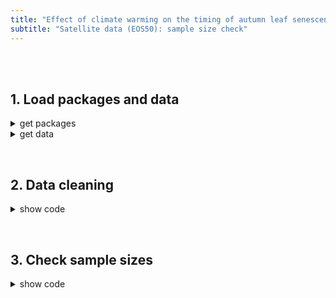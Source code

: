 ```yaml
---
title: "Effect of climate warming on the timing of autumn leaf senescence reverses after the summer solstice"
subtitle: "Satellite data (EOS50): sample size check"
---
```


<br><br>

## 1. Load packages and data

<details><summary>get packages</summary>
```r
require(data.table)
require(ggplot2)
require(tidyverse)
require(raster)
require(viridis)


#plot theme
plotTheme1 = theme(
  legend.position   = "top",
  legend.background = element_rect(fill=NA, size=0.5, linetype="solid"),
  legend.text       = element_text(color="black"),
  panel.grid.major  = element_line(colour = "lightgrey"), 
  panel.background  = element_blank(),
  panel.border      = element_rect(colour = "black", fill=NA),
  axis.line         = element_line(color = "black"),
  axis.text         = element_text(colour = "black"),
  strip.background  = element_rect(fill=NA),
  strip.text        = element_text(colour = 'black'),
  plot.title        = element_text(face="bold"))
```
</details>

<details><summary>get data</summary>
```r
## set working directory
setwd("/Users/consti/Desktop/PhD/Publication_material/17_Autumn_phenology_tier2/Remote_sensing/Analysis")
# paths
Drivers_path = "Analysis_input/Drivers_final_EOS50/Merged_file"
Land_cover_path  = "Analysis_input/Drivers"

## Import data
Pheno.df     <- fread(paste(Drivers_path, "Remote_sensing_drivers_data.csv", sep="/"))

LandCover.df <- fread(paste(Land_cover_path, "Land_Cover_Type_025.csv", sep="/")) %>%
  mutate(geometry = gsub("POINT ","",  geometry),
         geometry = gsub("\\(|\\)","", geometry)) %>%
  separate(geometry, into = c("Lon","Lat"), sep=" ") %>%
  mutate(Lat = as.numeric(Lat),
         Lon = as.numeric(Lon)) 
```
</details>

<br>

## 2. Data cleaning
<details><summary>show code</summary>
```r
Pheno.df = Pheno.df %>%
  mutate(Year = as.numeric(Year)) %>%
  dplyr::select(-c(V1)) %>%
  left_join(LandCover.df, by=c("Lat","Lon")) %>%
  #delete evergreen broadleaf pixels
  filter(!LC_Type == "EvgB")
```
</details>

<br>

## 3. Check sample sizes
<details><summary>show code</summary>
```r
#total observations
nrow(Pheno.df)

#how many sites in total?
length(unique(Pheno.df$geometry))

#time span 
range(Pheno.df$Year)
hist(Pheno.df$Year, xlab="Year", main="Temporal distribution of data", col='lightblue', breaks=40)

#latitudinal gradient 
range(Pheno.df$Lat)
hist(Pheno.df$Lat, xlab="Latitude", main="Latitudinal gradient", col='lightblue')

#Land cover types
Pheno.df.unique = Pheno.df %>% distinct(geometry, .keep_all = T)
barplot(table(Pheno.df.unique$LC_Type))
table(Pheno.df.unique$LC_Type)

#leaf-out data
mean(Pheno.df$Greenup_DOY)
sd(Pheno.df$Greenup_DOY)
range(Pheno.df$Greenup_DOY)
hist(Pheno.df$Greenup_DOY, xlab="Leaf-out date", main="Leaf-out gradient", col='lightblue')

#leaf-off data
mean(Pheno.df$MidGreendown_DOY)
sd(Pheno.df$MidGreendown_DOY)
range(Pheno.df$MidGreendown_DOY)
hist(Pheno.df$MidGreendown_DOY, xlab="Senescence date", main="Senescence gradient", col='lightblue')

#Create summary dataframe by time series
n.years = Pheno.df %>%
  group_by(geometry) %>%
  summarise(count = n())
mean(n.years$count)
max(n.years$count)
min(n.years$count)

#Map the observations
mp <- NULL
mapWorld <- borders("world", colour="gray60", fill="gray60") # create a layer of borders
mp <- ggplot() + mapWorld + plotTheme1

#Now Layer the stations on top
mp <- mp + geom_tile(data = Pheno.df, 
                       aes(x = Lon, y = Lat, fill=LC_Type)) +
  scale_fill_viridis_d(option = "D") +
  coord_cartesian(ylim = c(20, 70)) +
  xlab("") + ylab('') 
mp
```
</details>